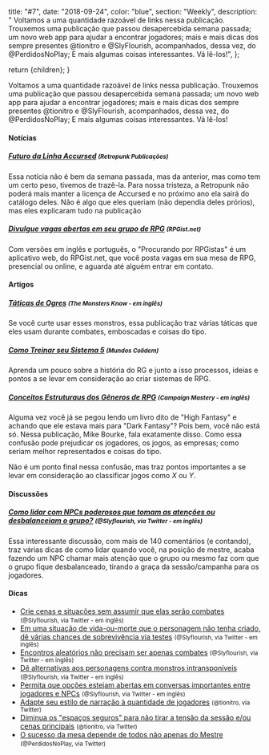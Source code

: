 
  title: "#7",
  date: "2018-09-24",
  color: "blue",
  section: "Weekly",
  description:
    "    Voltamos a uma quantidade razoável de links nessa publicação. Trouxemos uma publicação que passou desapercebida semana passada; um novo web app para ajudar a encontrar jogadores; mais e mais dicas dos sempre presentes @tionitro e @SlyFlourish, acompanhados, dessa vez, do @PerdidosNoPlay; E mais algumas coisas interessantes. Vá lê-los!",
};

  return <InternalLayout meta={meta}>{children}</InternalLayout>;
}

Voltamos a uma quantidade razoável de links nessa publicação. Trouxemos uma publicação que passou desapercebida semana passada; um novo web app para ajudar a encontrar jogadores; mais e mais dicas dos sempre presentes @tionitro e @SlyFlourish, acompanhados, dessa vez, do @PerdidosNoPlay; E mais algumas coisas interessantes. Vá lê-los!

#### Notícias

##### [Futuro da Linha Accursed] <small>(Retropunk Publicações)</small>

Essa notícia não é bem da semana passada, mas da anterior, mas como tem um certo peso, tivemos de trazê-la. Para nossa tristeza, a Retropunk não poderá mais manter a licença de Accursed e no próximo ano ela sairá do catálogo deles. Não é algo que eles queriam (não dependia deles prórios), mas eles explicaram tudo na publicação

##### [Divulgue vagas abertas em seu grupo de RPG] <small>(RPGist.net)</small>

Com versões em inglês e português, o "Procurando por RPGistas" é um aplicativo web, do RPGist.net, que você posta vagas em sua mesa de RPG, presencial ou online, e aguarda até alguém entrar em contato.

#### Artigos

##### [Táticas de Ogres] <small>(The Monsters Know - em inglês)</small>

Se você curte usar esses monstros, essa publicação traz várias táticas que eles usam durante combates, emboscadas e coisas do tipo.

##### [Como Treinar seu Sistema 5] <small>(Mundos Colidem)</small>

Aprenda um pouco sobre a história do RG e junto a isso processos, ideias e pontos a se levar em consideração ao criar sistemas de RPG.

##### [Conceitos Estruturaus dos Gêneros de RPG] <small>(Campaign Mastery - em inglês)</small>

Alguma vez você já se pegou lendo um livro dito de "High Fantasy" e achando que ele estava mais para "Dark Fantasy"? Pois bem, você não está só. Nessa publicação, Mike Bourke, fala exatamente disso. Como essa confusão pode prejudicar os jogadores, os jogos, as empresas; como seriam melhor representados e coisas do tipo.

Não é um ponto final nessa confusão, mas traz pontos importantes a se levar em consideração ao classificar jogos como _X_ ou _Y_.

#### Discussões

##### [Como lidar com NPCs poderosos que tomam as atenções ou desbalanceiam o grupo?] <small>(@Slyflourish, via Twitter - em inglês)</small>

Essa interessante discussão, com mais de 140 comentários (e contando), traz várias dicas de como lidar quando você, na posição de mestre, acaba fazendo um NPC chamar mais atenção que o grupo ou mesmo faz com que o grupo fique desbalanceado, tirando a graça da sessão/campanha para os jogadores.

#### Dicas

- [Crie cenas e situações sem assumir que elas serão combates] <small>(@Slyflourish, via Twitter - em inglês)</small>
- [Em uma situação de vida-ou-morte que o personagem não tenha criado, dê várias chances de sobrevivência via testes] <small>(@Slyflourish, via Twitter - em inglês)</small>
- [Encontros aleatórios não precisam ser apenas combates] <small>(@Slyflourish, via Twitter - em inglês)</small>
- [Dê alternativas aos personagens contra monstros intransponíveis] <small>(@Slyflourish, via Twitter - em inglês)</small>
- [Permita que opções estejam abertas em conversas importantes entre jogadores e NPCs] <small>(@Slyflourish, via Twitter - em inglês)</small>
- [Adapte seu estilo de narração à quantidade de jogadores] <small>(@tionitro, via Twitter)</small>
- [Diminua os "espaços seguros" para não tirar a tensão da sessão e/ou cenas principais] <small>(@tionitro, via Twitter)</small>
- [O sucesso da mesa depende de todos não apenas do Mestre] <small>(@PerdidosNoPlay, via Twitter)</small>

[crie cenas e situações sem assumir que elas serão combates]: https://twitter.com/SlyFlourish/status/1045728650430230528
[em uma situação de vida-ou-morte que o personagem não tenha criado, dê várias chances de sobrevivência via testes]: https://twitter.com/SlyFlourish/status/1045366260144300032
[encontros aleatórios não precisam ser apenas combates]: https://twitter.com/SlyFlourish/status/1044987705086693376
[dê alternativas aos personagens contra monstros intransponíveis]: https://twitter.com/SlyFlourish/status/1044610231416885248
[como lidar com npcs poderosos que tomam as atenções ou desbalanceiam o grupo?]: https://twitter.com/SlyFlourish/status/1044363466818097153
[permita que opções estejam abertas em conversas importantes entre jogadores e npcs]: https://twitter.com/SlyFlourish/status/1044276573896093697
[adapte seu estilo de narração à quantidade de jogadores]: https://twitter.com/tionitro/status/1045774245341659137
[o sucesso da mesa depende de todos não apenas do mestre]: https://twitter.com/PerdidosNoPlay/status/1045780184492732416
[diminua os "espaços seguros" para não tirar a tensão da sessão e/ou cenas principais]: https://twitter.com/tionitro/status/1044931428293775360
[futuro da linha accursed]: http://retropunk.net/editora/futuro-da-linha-accursed/
[divulgue vagas abertas em seu grupo de rpg]: https://lfg.rpgist.net
[táticas de ogres]: http://themonstersknow.com/ogre-tactics/
[como treinar seu sistema 5]: https://mundoscolidem.com.br/como-treinar-seu-sistema-5/
[conceitos estruturaus dos gêneros de rpg]: http://www.campaignmastery.com/blog/structural-concepts-of-genre/
